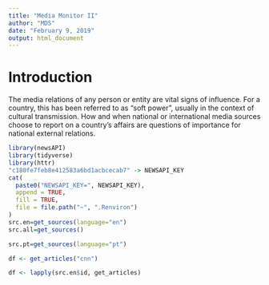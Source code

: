 ```yaml
---
title: "Media Monitor II"
author: "MDS"
date: "February 9, 2019"
output: html_document
---
```

# Introduction

The media relations of any person or entity are vital signs of influence. For a country, this has been referred to as "soft power", usually in the context of cultural transmission. How and when national or international media sources choose to report on a country's affairs are questions of importance for national external relations. 
```r
library(newsAPI)
library(tidyverse)
library(httr)
"c180fe7feb8e412583a6bd1acbcecab7" -> NEWSAPI_KEY
cat(
  paste0("NEWSAPI_KEY=", NEWSAPI_KEY),
  append = TRUE,
  fill = TRUE,
  file = file.path("~", ".Renviron")
)
src.en=get_sources(language="en")
src.all=get_sources()

src.pt=get_sources(language="pt")

df <- get_articles("cnn")

df <- lapply(src.en$id, get_articles)

```


